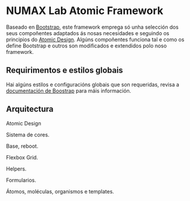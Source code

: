 
<Meta title="Introdución"/>

# NUMAX Lab Atomic Framework

Baseado en [Bootstrap](https://getbootstrap.com/), este framework emprega só unha selección dos seus compoñentes adaptados ás nosas necesidades
e seguindo os principios do [Atomic Design](https://atomicdesign.bradfrost.com/). Algúns compoñentes funciona tal e como os define Bootstrap e outros
son modificados e extendidos polo noso framework.

## Requirimentos e estilos globais

Hai algúns estilos e configuracións globais que son requeridas, revisa a [documentación de Boostrap](https://getbootstrap.com/docs/5.3/getting-started/introduction/#important-globals) para máis
información.

## Arquitectura

Atomic Design

Sistema de cores.

Base, reboot.

Flexbox Grid.

Helpers.

Formularios.

Átomos, moléculas, organismos e templates.
